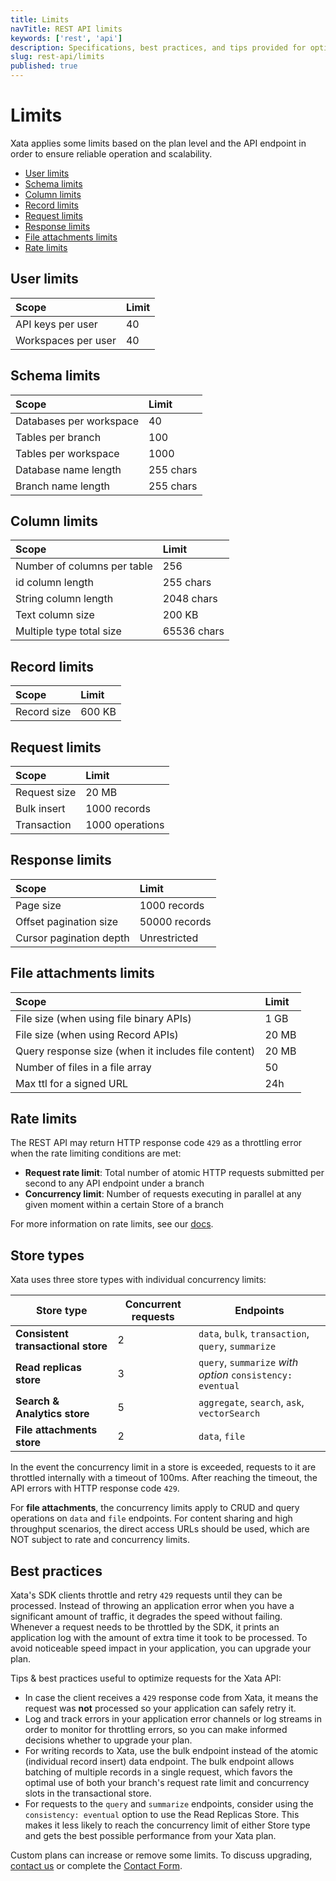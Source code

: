 ```yaml
---
title: Limits
navTitle: REST API limits
keywords: ['rest', 'api']
description: Specifications, best practices, and tips provided for optimizing requests
slug: rest-api/limits
published: true
---
```


# Limits

Xata applies some limits based on the plan level and the API endpoint in order to ensure reliable operation and scalability.

- [User limits](#user-limits)
- [Schema limits](#schema-limits)
- [Column limits](#column-limits)
- [Record limits](#record-limits)
- [Request limits](#request-limits)
- [Response limits](#response-limits)
- [File attachments limits](#file-attachments-limits)
- [Rate limits](#rate-limits)

## User limits

| Scope               | Limit |
| :------------------ | :---- |
| API keys per user   | 40    |
| Workspaces per user | 40    |

## Schema limits

| Scope                   | Limit     |
| :---------------------- | :-------- |
| Databases per workspace | 40        |
| Tables per branch       | 100       |
| Tables per workspace    | 1000      |
| Database name length    | 255 chars |
| Branch name length      | 255 chars |

## Column limits

| Scope                       | Limit       |
| :-------------------------- | :---------- |
| Number of columns per table | 256         |
| id column length            | 255 chars   |
| String column length        | 2048 chars  |
| Text column size            | 200 KB      |
| Multiple type total size    | 65536 chars |

## Record limits

| Scope       | Limit  |
| :---------- | :----- |
| Record size | 600 KB |

## Request limits

| Scope        | Limit           |
| :----------- | :-------------- |
| Request size | 20 MB           |
| Bulk insert  | 1000 records    |
| Transaction  | 1000 operations |

## Response limits

| Scope                   | Limit         |
| :---------------------- | :------------ |
| Page size               | 1000 records  |
| Offset pagination size  | 50000 records |
| Cursor pagination depth | Unrestricted  |

## File attachments limits

| Scope                                               | Limit |
| :-------------------------------------------------- | :---- |
| File size (when using file binary APIs)             | 1 GB  |
| File size (when using Record APIs)                  | 20 MB |
| Query response size (when it includes file content) | 20 MB |
| Number of files in a file array                     | 50    |
| Max ttl for a signed URL                            | 24h   |

## Rate limits

The REST API may return HTTP response code `429` as a throttling error when the rate limiting conditions are met:

- **Request rate limit**: Total number of atomic HTTP requests submitted per second to any API endpoint under a branch
- **Concurrency limit**: Number of requests executing in parallel at any given moment within a certain Store of a branch

For more information on rate limits, see our [docs](/docs/concepts/pricing).


## Store types

Xata uses three store types with individual concurrency limits:

| Store type                         | Concurrent requests | Endpoints                                                  |
| ---------------------------------- | ------------------- | ---------------------------------------------------------- |
| **Consistent transactional store** | 2                   | `data`, `bulk`, `transaction`, `query`, `summarize`        |
| **Read replicas store**            | 3                   | `query`, `summarize` _with option_ `consistency: eventual` |
| **Search & Analytics store**       | 5                   | `aggregate`, `search`, `ask`, `vectorSearch`               |
| **File attachments store**         | 2                   | `data`, `file`                                             |

In the event the concurrency limit in a store is exceeded, requests to it are throttled internally with a timeout of 100ms. After reaching the timeout, the API errors with HTTP response code `429`.

For **file attachments**, the concurrency limits apply to CRUD and query operations on `data` and `file` endpoints. For content sharing and high throughput scenarios, the direct access URLs should be used, which are NOT subject to rate and concurrency limits.

## Best practices

Xata's SDK clients throttle and retry `429` requests until they can be processed. Instead of throwing an application error when you have a significant amount of traffic, it degrades the speed without failing. Whenever a request needs to be throttled by the SDK, it prints an application log with the amount of extra time it took to be processed. To avoid noticeable speed impact in your application, you can upgrade your plan.

Tips & best practices useful to optimize requests for the Xata API:

- In case the client receives a `429` response code from Xata, it means the request was **not** processed so your application can safely retry it.
- Log and track errors in your application error channels or log streams in order to monitor for throttling errors, so you can make informed decisions whether to upgrade your plan.
- For writing records to Xata, use the bulk endpoint instead of the atomic (individual record insert) data endpoint. The bulk endpoint allows batching of multiple records in a single request, which favors the optimal use of both your branch's request rate limit and concurrency slots in the transactional store.
- For requests to the `query` and `summarize` endpoints, consider using the `consistency: eventual` option to use the Read Replicas Store. This makes it less likely to reach the concurrency limit of either Store type and gets the best possible performance from your Xata plan.

Custom plans can increase or remove some limits. To discuss upgrading, [contact us](mailto:support@xata.io) or complete the [Contact Form](https://support.xata.io/hc/en-us/requests/new).
